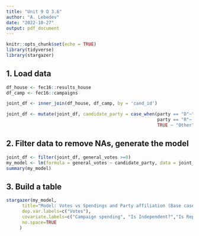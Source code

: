 ```yaml
---
title: "Unit 9 Q 3.6"
author: "A. Lebedev"
date: "2022-10-27"
output: pdf_document
---
```


```r
knitr::opts_chunk$set(echo = TRUE)
library(tidyverse)
library(stargazer)
```

## 1. Load data

```r
df_house <- fec16::results_house
df_camp <- fec16::campaigns

joint_df <- inner_join(df_house, df_camp, by = 'cand_id')

joint_df <- mutate(joint_df, candidate_party = case_when(party == "D"~"Democrat",
                                                         party == "R"~ "Republican",
                                                         TRUE ~ "Other"))
```


## 2. Filter data to remove NAs, generate the model
```r

joint_df <- filter(joint_df, general_votes >=0)
my_model <- lm(formula = general_votes ~ candidate_party, data = joint_df)
summary(my_model)

```

## 3. Build a table
```r

stargazer(my_model,
      title="Model: Votes vs Spendings and Party affiliation (Base case is Democrat)",
      dep.var.labels=c("Votes"),
      covariate.labels=c("Campaign spending", "Is Independent?","Is Republican?", "Intercept"),
      no.space=TRUE
     )
```

